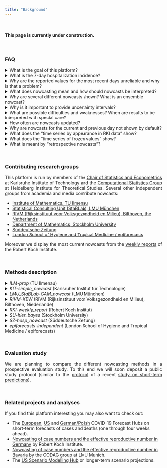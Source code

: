 ```yaml
---
title: "Background"
---
```


<style>
p {
  text-align: justify;
}

blockquote {
  text-align: justify;
  font-size: 10pt;
}
</style>

<br>

#### This page is currently under construction.

<br>

### FAQ

<details><summary>What is the goal of this platform?</summary>
<blockquote>
The main goal of this project is to estimate the 7-day hospitalization incidence for Germany and its states reliably and to assess recent trends based on incomplete data. The frequently referred to most recent values of the raw hospitalization incidence underestimate the true number of hospitalizations (see also answers to the other questions). Nowcasting corrections of these numbers allow for a better assessment of the current epidemic situation.
<br>
At the same time we have a scientific interest to compare different nowcasting methods and to assess whether the combination of different nowcasts yields more reliable results.
</blockquote>
</details>

<details><summary>What is the 7-day hospitalization incidence?</summary>
<blockquote>
We follow the definition by Robert Koch Institute. Today's seven-day hospitalization incidence is the number of hospitalized cases of COVID-19 (in absolute numbers or per 100.000 population) whose *Meldedatum*, i.e. the date when the respective infection was electronically recorded at the local health authorities was in the 7 preceding days. It is thus *not* equivalent to the number of new hospitalizations during the last 7 days. Also, the 7-day hospitalization incidence does not take into account whether the reason of hospitalization was COVID-19 or not.
<br>
Further information on the 7-day hospitalization incidence (in German) are available on the [GitHub site of Robert Koch-Institute](https://github.com/robert-koch-institut/COVID-19-Hospitalisierungen_in_Deutschland){target="_blank"}.
<br>
In this context we note that some German states (Bundesländer) also publish their own hospitalization incidences which follow different definitions (e.g., temporal aggregation by date of hospitalization rather than *Meldedatum* of the infection; see [this news item by NDR](https://www.ndr.de/nachrichten/info/Nach-MPK-Beschluss-Verwirrung-um-Hospitalisierungsinzidenz,hospitalisierungsinzidenz100.html)). We focus exclusively on the indicator provided by RKI.
</blockquote>
</details>

<details><summary>Why are the reported values for the most recent days unreliable and why is that a problem?</summary>
<blockquote>
The *Meldedatum* and the date when a hospitalization first appears the data set at Robert Koch Institut can be several days or even weeks apart. Several aspects play a role here. Firstly, an infected person may not be in a state which requires hospitalization on the *Meldedatum*, but reach such a state at a later point. In this case, the number of hospitalizations for the respective *Meldedatum* will be retrospectively increased by one. Secondly, there can be reporting delays between the actual date of hospitalization and the appearance of the hospitalization in the RKI data.
<br>
The daily values of the hospitalization incidence aggregated by *Meldedatum* are thus usually corrected upwards during the following days and weeks. Most additions occur within a few days, so that the values for the last few days are most strongly affected. Oftentimes they considerably underestimate the true number of hospitalizations (see e.g. [this news item](https://www.ndr.de/nachrichten/info/Hospitalisierungsrate-zeigt-nur-noch-die-Haelfte-der-Corona-Patienten,hospitalisierungsrate102.html){target="_blank"} by the public broadcaster NDR or [CODAG-Report Nr. 21](https://www.covid19.statistik.uni-muenchen.de/pdfs/codag-bericht-21.pdf){target="_blank"} by LMU Munich; both in German). In particular, preliminary data can create the impression of a decreasing hospitalization incidence even if it is actually on the rise.
</blockquote>
</details>

<details><summary>What does nowcasting mean and how should nowcasts be interpreted?</summary>
<blockquote>
Nowcasting is a statistical tool which, based on preliminary data, estimates which value a given quantity will take once measurements are complete. In our application we estimate how many hospitalizations will be reported in total for a given *Meldedatum*. To this end, information on the hospitalizations already reported up to the current date and data on past reporting delays are used.
<br>
The term nowcasting typically refers to events which have already occurred, but have not been measured or reported completely. For instance, nowcasting methods can be used to estimate how many cases of COVID-19 have been detected on a given day before these information have been aggregated into a central data set. This is not exactly the case for the hospitalization incidence as it is possible that hospitalizations linked to a given *Meldedatum* have not even occurred yet at the time of nowcasting. We nonetheless use the term *nowcasting* as it has become common for this type of analysis.
<br>
The nowcasts presented here should be interpreted as probability statements. An exact estimation of the true number of hospitalizations is not feasible and nowcasts can merely provide a range of probable values (see below).
</blockquote>
</details>

<details><summary>Why are several different nowcasts shown? What is an ensemble nowcast?</summary>
<blockquote>
Nowcasts are always based on a number of assumptions. Moeover, different models may include different additional data sources. Therefore, results based on different approaches often vary, and it is reasonable to compare different nowcasts to get an idea of the range of predictions. Moreover it can be helpful to combine several nowcasts into a so-called ensemble nowcast to achieve a more robust estimation. This approach has shown benefits for instance in [weather forecasting](https://www.science.org/doi/abs/10.1126/science.1115255){target="_blank"}, but also in [epidmimological applications](https://www.medrxiv.org/content/10.1101/2021.02.03.21250974v2){target="_blank"}.
</blockquote>
</details>

<details><summary>Why is it important to provide uncertainty intervals?</summary>
<blockquote>
No model is perfect and the exact number of hospitalizations for a given *Meldedatum* canot be predicted exactly. The nowcasts displayed here therefore explicitly quantify their own uncertainty, i.e. they state how reliable they consider their own estimation. This is done via intervals which are supposed to contain the true value with a given probability (50% or 95%).
</blockquote>
</details>

<details><summary>What are possible difficulties and weaknesses? When are results to be interpreted with special care?</summary>
<blockquote>
The central assumption on which most nowcasts are built is that the delays between the *Meldedatum* and the apppearance of a hospitalization in the RKI data set will follow similar patterns in the future as they did in the past. If this is not the case, e.g., due to major changes in testing strategies or an overload of the health system, the quality of nowcasts may suffer.
</blockquote>
</details>

<details><summary>How often are nowcasts updated?</summary>
<blockquote>
Nowcasts are updated on working days (Monday through Friday). As long as a team have not updated their nowcast yet, their nowcast from the previous day (or the most recent nowcasts which is not older than seven days) is displayed. For instance, the RKI nowcast is currently only made available on Thursdays, when a new weekly report appears. We always display this nowcast until a newer version becomes available.
</blockquote>
</details>

<details><summary>Why are nowcasts for the current and previous day not shown by default?</summary>
<blockquote>
For the last two days a particularly large number of additional reports must be expected. Therefore, nowcasts for these days are less reliable than for days which are further in the past. For this reason we do not show nowcasts for the last two days by default and recomend to interpret them with special care.
</blockquote>
</details>

<details><summary>What does the "time series by appearance in RKI data" show?</summary>
<blockquote>
An alternative to nowcasting the hospitalization incidence by *Meldedatum* (i.e. the day when the respective infection was electronically recorded by the local health authority, see above) is to aggregate hospitalizations by the day when they first appeared in the RKI data set. These numbers do not change over the following days, meaning that trends are more straightforward to interpret. Owing to reporting delays, the resulting curve is typically shifted to the right compared to the seven-day hospitalization incidence by *Meldedatum*.
</blockquote>
</details>


<details><summary>What does the "time series of frozen values" show?</summary>
<blockquote>
Another alternative to nowcasting is to show the 7-day hospitalization incidence for each *Meldedatum* based on the data version from the respective date. This way, all shown values will be similarly incomplete and more comparable over time. A downside of this approach is that it only exploits part of the information already available.
</blockquote>
</details>

<details><summary>What is meant by "retrospective nowcasts"?</summary>
<blockquote>
The main goal of this project is to provide nowcasts in real time to allow for an improved assessment of the current situation. However, in order to systematically compare different modelling approaches, we also collect nowcast which have been created retrospectively and evaluate how they would have performed in the past. For a fair comparison it is crucial that models only use data which would already have been available at the respective time of nowcasting.
</blockquote>
</details>

<br>

### Contributing research groups

This platform is run by members of the [Chair of Statistics and Econometrics](https://statistik.econ.kit.edu/index.php){target="_blank"} at Karlsruhe Institute of Technology and the [Computational Statistics Group](https://www.h-its.org/de/forschung/cst/){target="_blank"} at Heidelberg Institute for Theoretical Studies. Several other independent groups from academia and media contribute nowcasts:

- [Institute of Mathematics, TU Ilmenau](https://www.tu-ilmenau.de/stochastik/){target="_blank"}
- [Statistical Consulting Unit (StaBLab), LMU München](https://corona.stat.uni-muenchen.de/){target="_blank"}
- [RIVM (Rijksinstituut voor Volksgezondheid en Milieu), Bilthoven, the Netherlands](https://www.rivm.nl/en){target="_blank"}
- [Department of Mathematics, Stockholm University](https://www.su.se/english/profiles/fegu7762-1.554768)
- [Süddeutsche Zeitung](https://www.sueddeutsche.de/thema/Coronavirus)
- [London School of Hygiene and Tropical Medicine / epiforecasts](https://epiforecasts.io/)

Moreover we display the most current nowcasts from the [weekly reports](https://www.rki.de/DE/Content/InfAZ/N/Neuartiges_Coronavirus/Situationsberichte/Gesamt.html){target="_blank"} of the Robert Koch Institute.

<br>

### Methods description

<details><summary>*ILM-prop* (TU Ilmenau)</summary>
<blockquote>
These Nowcasts are based on the proportion of the 7-day incidence of COVID-19 cases that appear in the hospitalization incidence after one, two etc. weeks. This model then multiplies todays known 7-day incidence by these weekly proportions and predicts todays 7-day hospitalization incidence by summing these up. 
The uncertainty is based on a log-normal (within age-groups) or normal (sum over all age groups) distribution where the dispersion is estimated based on retrospective application of the model.
</blockquote>
</details>

<details><summary>*KIT-simple_nowcast* (Karlsruher Institut für Technologie)</summary>
<blockquote>
Nowcasting is based on a simple estimation of the distribution of delays between the Meldedatum and appearance in the RKI data set (based on the last 50 days). From these, multiplication factors are derived and used for an upward correction of incomplete observations. To assess the nowcast uncertainty, the same corrected values are generated for past time points (based on the information available at the respective time) and compared to the subsequently observed values. To this end we assume a negative binomial distribution, where the dispersion parameter is a function of the time difference between Meldedatum and date of nowcast. Estimation of the dispersion parameter ist done via a maximum likelihood approach.
<br>
This method is purposefully kept simple. The central assumption is that delay distributions are temporally stable. Weekday effects and recent developments in case numbers are not accounted for.
</blockquote>
</details>


<details><summary>*LMU_StaBLab-GAM_nowcast* (LMU München)</summary>
<blockquote>
Nowcasts are based on a generalized additive model and the sequential multinomial structure of the time delay. The model is a slightly adapted version of the method by [Schneble et al. (2020)](https://onlinelibrary.wiley.com/doi/full/10.1002/bimj.202000143){target="_blank"} for nowcasting of fatal infections.
</blockquote>
</details>

<details><summary>*RIVM-KEW* (RIVM (Rijksinstituut voor Volksgezondheid en Milieu), Bilthoven, Niederlande)</summary>
<blockquote>
This model is a simplified version of the model presented by van de Kassteele, Eilers and Wallinga ([Epidemiology, 2019](https://doi.org/10.1097/ede.0000000000001050){target="_blank"}). The reported counts by date and delay are described by a negative binomial distribution. The expected values are modelled by a two-dimensional P-spline surface and other covariates. This surface is extrapolated for all dates and delays outside the reporting triangle. The nowcast is obtained by summing all counts over the delays by date. Prediction intervals are obtained by Monte Carlo simulation from the predictive distribution. This simplified model is without the calender time x delay interaction, the unimodality and boundary constraints. Model fitting is done efficiently using the [mgcv](https://cran.r-project.org/web/packages/mgcv/index.html){target="_blank"} package in R.
</blockquote>
</details>

<details><summary>*RKI-weekly_report* (Robert Koch Institut)</summary>
<blockquote>
These nowcasts are taken from the [weekly reports of the Robert Koch Institute](https://www.rki.de/DE/Content/InfAZ/N/Neuartiges_Coronavirus/Situationsberichte/Gesamt.html){target="_blank"} (updated on Thursdays). These are based on a modified version of the [nowcasting method for 7-day case incidences](https://www.rki.de/DE/Content/InfAZ/N/Neuartiges_Coronavirus/Projekte_RKI/Nowcasting.html){target="_blank"}.
<br>
As the RKI nowcasts are currently only communiated via the weekly reports, we read out the numbers from the respective figures, which may lead to minor imprecisions.
</blockquote>
</details>

<details><summary>*SU-hier_bayes* (Stockholm University)</summary>
<blockquote>
tba
</blockquote>
</details>

<details><summary>*SZ-hosp_nowcast* (Süddeutsche Zeitung)</summary>
<blockquote>
SZ estimates the nowcasting values for the hospitalization incidence based on differences between the daily published and retrospectively corrected values resulting from later reports. To this end the archived data sets of Robert-Koch-Institute (https://github.com/robert-koch-institut/COVID-19-Hospitalisierungen_in_Deutschland) from the last 60 days are analysed. For each of the 25 days before the last date in the data set we compute by how many percent the later corrected value differs from the originally reported value. Quantiles of the resulting multiplication factors are computed, and the currently reported hospitalization incidence is multiplied with these quantiles to estimate the total incidence. Finally, the results are smoothed over a three-day window to remove unrealistic fluctuations.
</blockquote>
</details>

<details><summary>*epiforecasts-independent* (London School of Hygiene and Tropical Medicine / epiforecasts)</summary>
<blockquote>
A semi-parametric nowcasting method for right censored hospitalisations by date of positive test. Hospitalisations are modelled using a random walk on the log scale. Reporting delays are then modelled parametrically using a lognormal distribution with the log mean and log standard deviation each modelled using a weekly random walk with a pooled standard deviation. Report date effects are modelling using a random effect for day of the week with public holidays assumed to be reported like Sundays. Age groups and locations are nowcast independently (thus the name of the model). The model is implemented using the [epinowcast R package](https://epiforecasts.io/epinowcast). The analysis code is available [here](https://github.com/epiforecasts/eval-germany-sp-nowcasting). Note: There is a second version of this model currently not displayed in which the different time series are modelled in a hierarchical manner ([Epiforecasts-hierarchical](https://github.com/KITmetricslab/hospitalization-nowcast-hub/tree/main/data-processed/Epiforecasts-hierarchical)).
</blockquote>
</details>

<br>

### Evaluation study

We are planning to compare the different nowcasting methods in a prospective evaluation study. To this end we will soon deposit a public study protocol (similar to the [protocol](https://osf.io/zkdvb/){target="_blank"} of a recent [study on short-term predictions](https://www.nature.com/articles/s41467-021-25207-0){target="_blank"}).

<br>

### Related projects and analyses

If you find this platform interesting you may also want to check out:

- The [European](https://covid19forecasthub.eu/){target="_blank"}, [US](https://covid19forecasthub.org/){target="_blank"} and [German/Polish](https://kitmetricslab.github.io/forecasthub/){target="_blank"} COVID-19 Forecast Hubs on short-term forecasts of cases and deaths (one through four weeks ahead).
- [Nowcasting of case numbers and the effective reproductive number in Germany](https://www.rki.de/DE/Content/InfAZ/N/Neuartiges_Coronavirus/Projekte_RKI/Nowcasting.html){target="_blank"} by Robert Koch Institute.
- [Nowcasting of case numbers and the effective reproductive number in Bavaria](https://corona.stat.uni-muenchen.de/nowcast/){target="_blank"} by the CODAG group at LMU Munich.
- The [US Scenario Modelling Hub](https://covid19scenariomodelinghub.org/){target="_blank"} on longer-term scenario projections.
